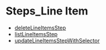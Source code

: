 
# Steps\_Line Item

- [deleteLineItemsStep](../Steps_Line_Item/functions/core_flows.Line_Item.Steps_Line_Item.deleteLineItemsStep/page.mdx)
- [listLineItemsStep](../Steps_Line_Item/functions/core_flows.Line_Item.Steps_Line_Item.listLineItemsStep/page.mdx)
- [updateLineItemsStepWithSelector](../Steps_Line_Item/functions/core_flows.Line_Item.Steps_Line_Item.updateLineItemsStepWithSelector/page.mdx)
